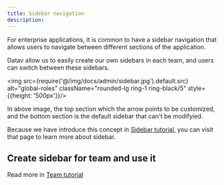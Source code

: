 ```yaml
---
title: Sidebar navigation
description: 
---
```


For enterprise applications, it is common to have a sidebar navigation that allows users to navigate between different sections of the application. 

Datav allow us to easily create our own sidebars in each team, and users can switch between these sidebars.

<img src={require('@/img/docs/admin/sidebar.jpg').default.src} alt="global-roles"  className="rounded-lg ring-1 ring-black/5"  style={{height: '500px'}}/>

In above image, the top section which the arrow points to be customized, and the bottom section is the default sidebar that can't be modifyied.

Because we have introduce this concept in [Sidebar tutorial](/docs/tutorial-sidebar), you can visit that page to learn more about sidebar.


## Create sidebar for team and use it 

Read more in [Team tutorial](/docs/tutorial-team)